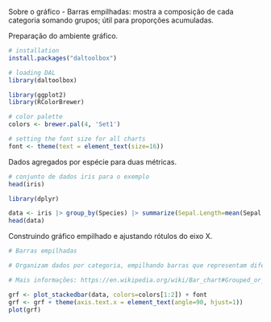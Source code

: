 Sobre o gráfico
- Barras empilhadas: mostra a composição de cada categoria somando grupos; útil para proporções acumuladas.

Preparação do ambiente gráfico.
```r
# installation 
install.packages("daltoolbox")

# loading DAL
library(daltoolbox) 
```

```r
library(ggplot2)
library(RColorBrewer)

# color palette
colors <- brewer.pal(4, 'Set1')

# setting the font size for all charts
font <- theme(text = element_text(size=16))
```

Dados agregados por espécie para duas métricas.
```r
# conjunto de dados iris para o exemplo
head(iris)
```

```r
library(dplyr)

data <- iris |> group_by(Species) |> summarize(Sepal.Length=mean(Sepal.Length), Sepal.Width=mean(Sepal.Width))
head(data)
```

Construindo gráfico empilhado e ajustando rótulos do eixo X.
```r
# Barras empilhadas

# Organizam dados por categoria, empilhando barras que representam diferentes grupos; a altura final mostra o total combinado.

# Mais informações: https://en.wikipedia.org/wiki/Bar_chart#Grouped_or_stacked

grf <- plot_stackedbar(data, colors=colors[1:2]) + font
grf <- grf + theme(axis.text.x = element_text(angle=90, hjust=1))
plot(grf)
```
